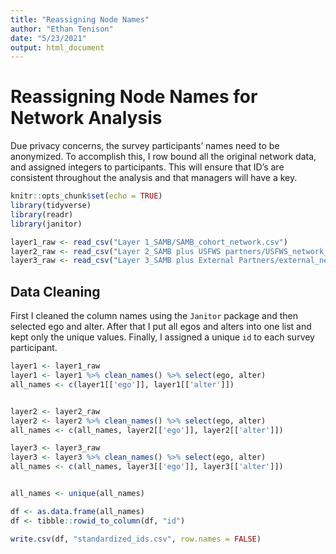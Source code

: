 ```yaml
---
title: "Reassigning Node Names"
author: "Ethan Tenison"
date: "5/23/2021"
output: html_document
---
```


# Reassigning Node Names for Network Analysis

Due privacy concerns, the survey participants' names need to be anonymized. To accomplish this, I row bound all the original network data, and assigned integers to participants. This will ensure that ID's are consistent throughout the analysis and that managers will have a key.

```r
knitr::opts_chunk$set(echo = TRUE)
library(tidyverse)
library(readr)
library(janitor)
```

```r

layer1_raw <- read_csv("Layer 1_SAMB/SAMB_cohort_network.csv")
layer2_raw <- read_csv("Layer 2_SAMB plus USFWS partners/USFWS_network_in region.csv")
layer3_raw <- read_csv("Layer 3_SAMB plus External Partners/external_network_clean.csv")

```

## Data Cleaning

First I cleaned the column names using the `Janitor` package and then selected ego and alter. After that I put all egos and alters into one list and kept only the unique values. Finally, I assigned a unique `id` to each survey participant.

```r


layer1 <- layer1_raw
layer1 <- layer1 %>% clean_names() %>% select(ego, alter)
all_names <- c(layer1[['ego']], layer1[['alter']])


layer2 <- layer2_raw
layer2 <- layer2 %>% clean_names() %>% select(ego, alter)
all_names <- c(all_names, layer2[['ego']], layer2[['alter']])

layer3 <- layer3_raw
layer3 <- layer3 %>% clean_names() %>% select(ego, alter)
all_names <- c(all_names, layer3[['ego']], layer3[['alter']])


all_names <- unique(all_names)

df <- as.data.frame(all_names)
df <- tibble::rowid_to_column(df, "id")

write.csv(df, "standardized_ids.csv", row.names = FALSE)
```
